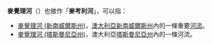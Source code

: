 '''麥覺理河'''（{{lang-en|Macquarie River}}）也做作「'''麥考利河'''」，可以指：
* [[麥覺理河_(新南威爾斯州)|麥覺理河 (新南威爾斯州)]]，[[澳大利亞|澳大利亞]][[新南威爾斯州|新南威爾斯州]]內的一條重要[[河流|河流]]。
* [[麥覺理河_(塔斯曼尼亞州)|麥覺理河 (塔斯曼尼亞州)]]，澳大利亞[[塔斯曼尼亞州|塔斯曼尼亞州]]內的一條河流。

{{Disambig|Cat=四字地名消歧义|M}}